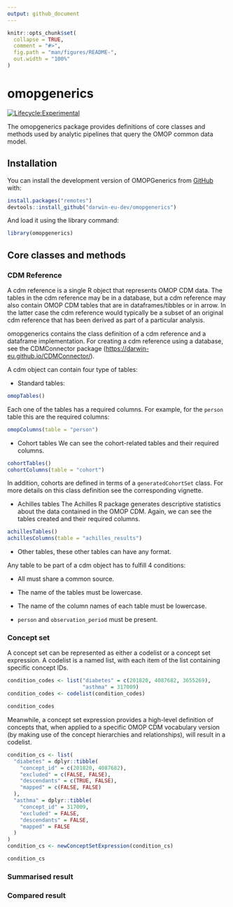 ```yaml
---
output: github_document
---
```


<!-- README.md is generated from README.Rmd. Please edit that file -->

```r
knitr::opts_chunk$set(
  collapse = TRUE,
  comment = "#>",
  fig.path = "man/figures/README-",
  out.width = "100%"
)
```

# omopgenerics

[![Lifecycle:Experimental](https://img.shields.io/badge/Lifecycle-Experimental-339999)](https://lifecycle.r-lib.org/articles/stages.html)

The omopgenerics package provides definitions of core classes and methods used by analytic pipelines that query the OMOP common data model.

## Installation

You can install the development version of OMOPGenerics from [GitHub](https://github.com/) with:

```r
install.packages("remotes")
devtools::install_github("darwin-eu-dev/omopgenerics")
```

And load it using the library command:
```r
library(omopgenerics)
```


## Core classes and methods

### CDM Reference

A cdm reference is a single R object that represents OMOP CDM data. The tables in the cdm reference may be in a database, but a cdm reference may also contain OMOP CDM tables that are in dataframes/tibbles or in arrow. In the latter case the cdm reference would typically be a subset of an original cdm reference that has been derived as part of a particular analysis.

omopgenerics contains the class definition of a cdm reference and a dataframe implementation. For creating a cdm reference using a database, see the CDMConnector package (<https://darwin-eu.github.io/CDMConnector/>).

A cdm object can contain four type of tables:

* Standard tables:
```r
omopTables()
```
Each one of the tables has a required columns. For example, for the `person` table this are the required columns:
```r
omopColumns(table = "person")
```

* Cohort tables
We can see the cohort-related tables and their required columns.
```r
cohortTables()
cohortColumns(table = "cohort")
```

In addition, cohorts are defined in terms of a `generatedCohortSet` class. For more details on this class definition see the corresponding vignette.

* Achilles tables 
The Achilles R package generates descriptive statistics about the data contained in the OMOP CDM. Again, we can see the tables created and their required columns. 
```r
achillesTables()
achillesColumns(table = "achilles_results")
```

* Other tables, these other tables can have any format. 

Any table to be part of a cdm object has to fulfill 4 conditions:

- All must share a common source.

- The name of the tables must be lowercase.

- The name of the column names of each table must be lowercase.

- `person` and `observation_period` must be present.


### Concept set

A concept set can be represented as either a codelist or a concept set expression. A codelist is a named list, with each item of the list containing specific concept IDs. 
```r
condition_codes <- list("diabetes" = c(201820, 4087682, 3655269),
                        "asthma" = 317009)
condition_codes <- codelist(condition_codes)

condition_codes
```

Meanwhile, a concept set expression provides a high-level definition of concepts that, when applied to a specific OMOP CDM vocabulary version (by making use of the concept hierarchies and relationships), will result in a codelist. 

```r
condition_cs <- list(
  "diabetes" = dplyr::tibble(
    "concept_id" = c(201820, 4087682),
    "excluded" = c(FALSE, FALSE),
    "descendants" = c(TRUE, FALSE),
    "mapped" = c(FALSE, FALSE)
  ),
  "asthma" = dplyr::tibble(
    "concept_id" = 317009,
    "excluded" = FALSE,
    "descendants" = FALSE,
    "mapped" = FALSE
  )
)
condition_cs <- newConceptSetExpression(condition_cs)

condition_cs
```

### Summarised result

### Compared result
